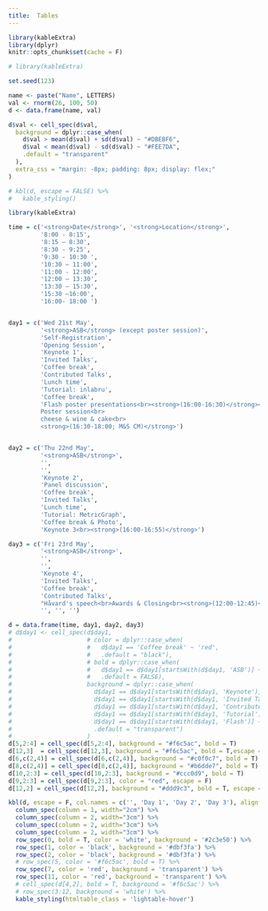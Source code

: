 ```yaml
---
title:  Tables
---
```



```r
library(kableExtra)
library(dplyr)
knitr::opts_chunk$set(cache = F)
```

```r
# library(kableExtra)

set.seed(123)

name <- paste("Name", LETTERS)
val <- rnorm(26, 100, 50)
d <- data.frame(name, val)

d$val <- cell_spec(d$val,
  background = dplyr::case_when(
    d$val > mean(d$val) + sd(d$val) ~ "#DBEBF6",
    d$val < mean(d$val) - sd(d$val) ~ "#FEE7DA",
    .default = "transparent"
  ),
  extra_css = "margin: -8px; padding: 8px; display: flex;"
)

# kbl(d, escape = FALSE) %>%
#   kable_styling()

```

```r
library(kableExtra)

time = c('<strong>Date</strong>', '<strong>Location</strong>', 
         '8:00 - 8:15', 
         '8:15 – 8:30', 
         '8:30 - 9:25',
         '9:30 - 10:30 ',
         '10:30 – 11:00',
         '11:00 - 12:00',
         '12:00 – 13:30',
         '13:30 – 15:30',
         '15:30 –16:00',
         '16:00- 18:00 ')


day1 = c('Wed 21st May', 
         '<strong>ASB</strong> (except poster session)', 
         'Self-Registration', 
         'Opening Session', 
         'Keynote 1',
         'Invited Talks',
         'Coffee break',
         'Contributed Talks',
         'Lunch time',
         'Tutorial: inlabru',
         'Coffee break',
         'Flash poster presentations<br><strong>(16:00-16:30)</strong><br>
         Poster session<br>
         cheese & wine & cake<br>
         <strong>(16:30-18:00; M&S CM)</strong>')


day2 = c('Thu 22nd May', 
         '<strong>ASB</strong>', 
         '', 
         '', 
         'Keynote 2',
         'Panel discussion',
         'Coffee break',
         'Invited Talks',
         'Lunch time',
         'Tutorial: MetricGraph',
         'Coffee break & Photo',
         'Keynote 3<br><strong>(16:00-16:55)</strong>')

day3 = c('Fri 23rd May', 
         '<strong>ASB</strong>', 
         '', 
         '', 
         'Keynote 4',
         'Invited Talks',
         'Coffee break',
         'Contributed Talks',
         "Håvard's speech<br>Awards & Closing<br><strong>(12:00-12:45)</strong>",
         '', '', '')

d = data.frame(time, day1, day2, day3)
# d$day1 <- cell_spec(d$day1,
#                     # color = dplyr::case_when(
#                     #   d$day1 == 'Coffee break' ~ 'red', 
#                     #   .default = "black"), 
#                     # bold = dplyr::case_when(
#                     #   d$day1 == d$day1[startsWith(d$day1, 'ASB')] ~ TRUE, 
#                     #   .default = FALSE),
#                     background = dplyr::case_when(
#                       d$day1 == d$day1[startsWith(d$day1, 'Keynote')] ~ "#f6c5ac",
#                       d$day1 == d$day1[startsWith(d$day1, 'Invited Talks')] ~ "#c0f0c7",
#                       d$day1 == d$day1[startsWith(d$day1, 'Contributed Talks')] ~ "#b6dde7",
#                       d$day1 == d$day1[startsWith(d$day1, 'Tutorial')] ~ "#ccc0d9",
#                       d$day1 == d$day1[startsWith(d$day1, 'Flash')] ~ "#ddd9c3",
#                       .default = "transparent")
#                     )
d[5,2:4] = cell_spec(d[5,2:4], background = "#f6c5ac", bold = T)
d[12,3]  = cell_spec(d[12,3], background = "#f6c5ac", bold = T,escape = F)
d[6,c(2,4)] = cell_spec(d[6,c(2,4)], background = "#c0f0c7", bold = T)
d[8,c(2,4)] = cell_spec(d[8,c(2,4)], background = "#b6dde7", bold = T)
d[10,2:3] = cell_spec(d[10,2:3], background = "#ccc0d9", bold = T)
d[9,2:3] = cell_spec(d[9,2:3], color = "red", escape = F)
d[12,2] = cell_spec(d[12,2], background = "#ddd9c3", bold = T, escape = F)

kbl(d, escape = F, col.names = c('', 'Day 1', 'Day 2', 'Day 3'), align = c('l','c','c','c')) %>%
  column_spec(column = 1, width="2cm") %>%
  column_spec(column = 2, width="3cm") %>%
  column_spec(column = 2, width="3cm") %>%
  column_spec(column = 2, width="3cm") %>%
  row_spec(0, bold = T, color = 'white', background = '#2c3e50') %>%
  row_spec(1, color = 'black', background = '#dbf3fa') %>%
  row_spec(2, color = 'black', background = '#dbf3fa') %>%
  # row_spec(5, color = '#f6c5ac', bold = T) %>%
  row_spec(7, color = 'red', background = 'transparent') %>%
  row_spec(11, color = 'red', background = 'transparent') %>%
  # cell_spec(d[4,2], bold = T, background = '#f6c5ac') %>%
  # row_spec(3:12, background = 'white') %>%
  kable_styling(htmltable_class = 'lightable-hover')

```
